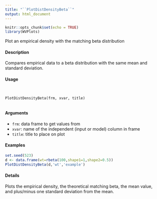 ```yaml
---
title: "``PlotDistDensityBeta``"
output: html_document
---
```


```r
knitr::opts_chunk$set(echo = TRUE)
library(WVPlots)
```

Plot an empirical density with the matching beta distribution

#### Description

Compares empirical data to a beta distribution with the same mean and standard deviation.
 
#### Usage

<pre><code>

PlotDistDensityBeta(frm, xvar, title)

</code></pre> 

#### Arguments

* ``frm``: data frame to get values from
* ``xvar ``:  name of the independent (input or model) column in frame
* ``title ``:    title to place on plot

#### Examples

```r
set.seed(523)
d <- data.frame(wt=rbeta(100,shape1=1,shape2=0.5))
PlotDistDensityBeta(d,'wt','example')
```

#### Details

Plots the empirical density, the theoretical matching beta, the mean value, and plus/minus one
standard deviation from the mean.